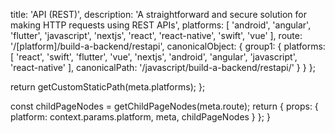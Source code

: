 
  title: 'API (REST)',
  description: 'A straightforward and secure solution for making HTTP requests using REST APIs',
  platforms: [
    'android',
    'angular',
    'flutter',
    'javascript',
    'nextjs',
    'react',
    'react-native',
    'swift',
    'vue'
  ],
  route: '/[platform]/build-a-backend/restapi',
  canonicalObject: {
    group1: {
      platforms: [
        'react',
        'swift',
        'flutter',
        'vue',
        'nextjs',
        'android',
        'angular',
        'javascript',
        'react-native'
      ],
      canonicalPath: '/javascript/build-a-backend/restapi/'
    }
  }
};

  return getCustomStaticPath(meta.platforms);
};

  const childPageNodes = getChildPageNodes(meta.route);
  return {
    props: {
      platform: context.params.platform,
      meta,
      childPageNodes
    }
  };
}

<Overview childPageNodes={props.childPageNodes} />
